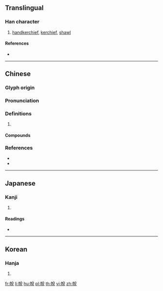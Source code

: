 ==Translingual==

===Han character===
{{Han char|rn=50|rad=巾|as=07|sn=10|four=48216|canj=LBCRU|ids=⿰巾兌}}

# [[handkerchief]], [[kerchief]], [[shawl]]

====References====
* {{Han ref|kx=0331.230|dkj=08904|dj=0637.170|hdz=10741.070|uh=5E28|ud=24104|bh=D174|bd=53620}}

----

==Chinese==
{{zh-forms}}

===Glyph origin===
{{Han etym}}

===Pronunciation===
{{zh-pron
|m=shuì
|c=seoi3,ceoi3
|mc=y
|oc=y
|cat=
}}

===Definitions===
{{zh-hanzi}}

# {{rfdef|zh}}

====Compounds====
{{zh-der|帨樽|帨縭|帨辰|弧帨齊輝|盥帨|紛帨|結帨|設帨|設帨佳辰|鞶帨}}

===References===
* {{R:twedu|B00929}}
* {{R:yue:Hanzi}}

----

==Japanese==

===Kanji===
{{ja-kanji|grade=|rs=巾07}}

# {{defn|lang=ja|sort=巾07}}

====Readings====
* {{ja-readings|on=[[せい]] (sei), [[さい]] (sai), [[えつ]] (etsu), [[えち]] (echi), [[すい]] (sui), [[ぜい]] (zei)|kun=[[てふき]] (tefuki)}}

----

==Korean==

===Hanja===
{{ko-hanja|hangeul=세|rv=se|mr=se}}

# {{defn|lang=ko|sort=巾07}}

[[fr:帨]]
[[li:帨]]
[[hu:帨]]
[[pl:帨]]
[[th:帨]]
[[vi:帨]]
[[zh:帨]]
